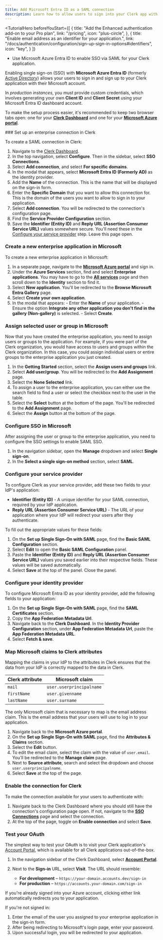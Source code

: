 ```yaml
---
title: Add Microsoft Entra ID as a SAML connection
description: Learn how to allow users to sign into your Clerk app with their Microsoft account using SAML SSO.
---
```


<TutorialHero
  beforeYouStart={[
    {
      title: "Add the Enhanced authentication add-on to your Pro plan",
      link: "/pricing",
      icon: "plus-circle",
    },
    {
      title: "Enable email address as an identifier for your application.",
      link: "/docs/authentication/configuration/sign-up-sign-in-options#identifiers",
      icon: "key",
    }
  ]}
>
  - Use Microsoft Azure Entra ID to enable SSO via SAML for your Clerk application.
</TutorialHero>

Enabling single sign-on (SSO) with **Microsoft Azure Entra ID** (formerly [Active Directory](https://learn.microsoft.com/en-us/entra/fundamentals/new-name)) allows your users to sign in and sign up to your Clerk application with their Microsoft account.

In _production instances_, you must provide custom credentials, which involves generating your own **Client ID** and **Client Secret** using your Microsoft Entra ID dashboard account.

To make the setup process easier, it's recommended to keep two browser tabs open: one for your [**Clerk Dashboard**](https://dashboard.clerk.com/last-active?path=user-authentication/sso-connections) and one for your [**Microsoft Azure portal**](https://portal.azure.com).

<Steps>
  ### Set up an enterprise connection in Clerk

  To create a SAML connection in Clerk:

  1. Navigate to the [Clerk Dashboard](https://dashboard.clerk.com/last-active?path=user-authentication/sso-connections).
  1. In the top navigation, select **Configure**. Then in the sidebar, select **SSO Connections**.
  1. Select **Add connection**, and select **For specific domains**.
  1. In the modal that appears, select **Microsoft Entra ID (Formerly AD)** as the identity provider.
  1. Add the **Name** of the connection. This is the name that will be displayed on the sign-in form.
  1. Enter the **Specific Domain** that you want to allow this connection for. This is the domain of the users you want to allow to sign in to your application.
  1. Select **Add connection**. You will be redirected to the connection's configuration page.
  1. Find the **Service Provider Configuration** section.
  1. Save the **Identifier (Entity ID)** and **Reply URL (Assertion Consumer Service URL)** values somewhere secure. You'll need these in the [Configure your service provider](#configure-your-service-provider) step. Leave this page open.

  ### Create a new enterprise application in Microsoft

  To create a new enterprise application in Microsoft:

  1. In a separate page, navigate to the [**Microsoft Azure portal**](https://azure.microsoft.com/en-us/get-started/azure-portal) and sign in.
  1. Under the **Azure Services** section, find and select **Enterprise applications**. You may have to go to the [**All services**](https://portal.azure.com/#allservices) page and then scroll down to the **Identity** section to find it.
  1. Select **New application**. You'll be redirected to the **Browse Microsoft Entra Gallery** page.
  1. Select **Create your own application**.
  1. In the modal that appears:
    - Enter the **Name** of your application. 
    - Ensure the option **Integrate any other application you don't find in the gallery (Non-gallery)** is selected. 
    - Select **Create**.

  ### Assign selected user or group in Microsoft

  Now that you have created the enterprise application, you need to assign users or groups to the application. For example, if you were part of the Clerk organization, you would have access to users and groups within the Clerk organization. In this case, you could assign individual users or entire groups to the enterprise application you just created.

  1. In the **Getting Started** section, select the **Assign users and groups** link.
  1. Select **Add user/group**. You will be redirected to the **Add Assignment** page.
  1. Select the **None Selected** link.
  1. To assign a user to the enterprise application, you can either use the search field to find a user or select the checkbox next to the user in the table.
  1. Select the **Select** button at the bottom of the page. You'll be redirected to the **Add Assignment** page.
  1. Select the **Assign** button at the bottom of the page.

  ### Configure SSO in Microsoft

  After assigning the user or group to the enterprise application, you need to configure the SSO settings to enable SAML SSO.

  1. In the navigation sidebar, open the **Manage** dropdown and select **Single sign-on**.
  1. In the **Select a single sign-on method** section, select **SAML**.

  ### Configure your service provider

  To configure Clerk as your service provider, add these two fields to your IdP's application:

  - **Identifier (Entity ID)** - A unique identifier for your SAML connection, required by your IdP application.
  - **Reply URL (Assertion Consumer Service URL)** - The URL of your application where your IdP will redirect your users after they authenticate.

  To fill out the appropriate values for these fields:

  1. On the **Set up Single Sign-On with SAML** page, find the **Basic SAML Configuration** section.
  1. Select **Edit** to open the **Basic SAML Configuration** panel.
  1. Paste the **Identifier (Entity ID)** and **Reply URL (Assertion Consumer Service URL)** values you saved earlier into their respective fields. These values will be saved automatically.
  1. Select **Save** at the top of the panel. Close the panel.

  ### Configure your identity provider

  To configure Microsoft Entra ID as your identity provider, add the following fields to your application:

  1. On the **Set up Single Sign-On with SAML** page, find the **SAML Certificates** section.
  1. Copy the **App Federation Metadata Url**.
  1. Navigate back to the **Clerk Dashboard**. In the **Identity Provider Configuration** section, under **App Federation Metadata Url**, paste the **App Federation Metadata URL**.
  1. Select **Fetch & save**.

  ### Map Microsoft claims to Clerk attributes

  Mapping the claims in your IdP to the attributes in Clerk ensures that the data from your IdP is correctly mapped to the data in Clerk.

  | Clerk attribute | Microsoft claim |
  | - | - |
  | `mail` | `user.userprincipalname` |
  | `firstName` | `user.givenname` |
  | `lastName` | `user.surname` |

  The only Microsoft claim that is necessary to map is the email address claim. This is the email address that your users will use to log in to your application.

  1. Navigate back to the **Microsoft Azure portal**.
  1. On the **Set up Single Sign-On with SAML** page, find the **Attributes & Claims** section.
  1. Select the **Edit** button.
  1. To edit the email claim, select the claim with the value of `user.email`. You'll be redirected to the **Manage claim** page.
  1. Next to **Source attribute**, search and select the dropdown and choose `user.userprincipalname`.
  1. Select **Save** at the top of the page.

  ### Enable the connection for Clerk

  To make the connection available for your users to authenticate with:

  1. Navigate back to the Clerk Dashboard where you should still have the connection's configuration page open. If not, navigate to the [**SSO Connections**](https://dashboard.clerk.com/last-active?path=user-authentication/sso-connections) page and select the connection.
  1. At the top of the page, toggle on **Enable connection** and select **Save**.

  ### Test your OAuth

  The simplest way to test your OAuth is to visit your Clerk application's [Account Portal](/docs/customization/account-portal/overview), which is available for all Clerk applications out-of-the-box.

  1. In the navigation sidebar of the Clerk Dashboard, select [**Account Portal**](https://dashboard.clerk.com/last-active?path=account-portal).
  1. Next to the **Sign-in** URL, select **Visit**. The URL should resemble:

     - **For development** – `https://your-domain.accounts.dev/sign-in`
     - **For production** – `https://accounts.your-domain.com/sign-in`

  If you're already signed into your Azure account, clicking either link automatically redirects you to your application.

  If you're not signed in:

  1. Enter the email of the user you assigned to your enterprise application in the sign-in form.
  1. After being redirecting to Microsoft's login page, enter your password.
  1. Upon successful login, you will be redirected to your application.
</Steps>
